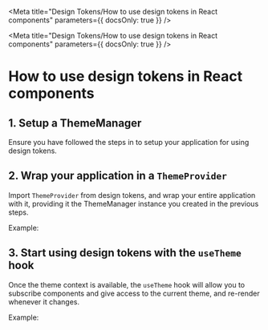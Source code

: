 
<Meta title="Design Tokens/How to use design tokens in React components" parameters={{ docsOnly: true }} />

<Meta
  title="Design Tokens/How to use design tokens in React components"
  parameters={{ docsOnly: true }}
/>

# How to use design tokens in React components

## 1. Setup a ThemeManager

Ensure you have followed the steps in <LinkToStory storyModule={gettingStartedPage} /> to setup your application for using design tokens.

## 2. Wrap your application in a `ThemeProvider`

Import `ThemeProvider` from design tokens, and wrap your entire application with it, providing it the ThemeManager instance you created in the previous steps.

Example:

<CodeBlock language="typescript" code={indexTsx} caption="index.tsx" />

## 3. Start using design tokens with the `useTheme` hook

Once the theme context is available, the `useTheme` hook will allow you to subscribe components and give access to the current theme, and re-render whenever it changes.

Example:

<CodeBlock language="typescript" code={appTsx} caption="App.tsx" />
